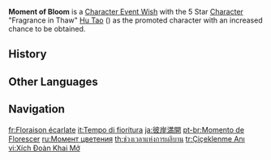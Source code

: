 {{Wish Series Infobox
|character = Hu Tao
|type      = Character Event Wishes
}}
'''Moment of Bloom''' is a [[Character Event Wish]] with the 5 Star [[Character]] "Fragrance in Thaw" [[Hu Tao]] ({{Pyro}}) as the promoted character with an increased chance to be obtained.

==History==
{{Wish History Table}}

==Other Languages==
{{Other Languages
|en      = Moment of Bloom
|zhs     = 赤团开时
|zhs_rm  = Chìtuán Kāi Shí
|zht     = 赤團開時
|zht_rm  = Chìtuán Kāi Shí
|zh_tl   = When the Red Ball Blooms
|zh_note = "Red Ball" alludes to the red spider lily.
|ja      = 彼岸満開
|ja_rm   = Higan Mankai{{Assumed}}
|ja_tl   = {{w|Lycoris radiata|Red Spider Lily}} Full Bloom
|ja_note = The red spider lily is heavily associated with death in Japanese Buddhism. Its name in Japanese is {{ja|彼岸花|rm=higan-bana}}, literally meaning "the flower of the other shore," referring to the {{w|Sanzu River}} which separates life from afterlife.
|ko      = {{tt|매화|梅花}}가 {{tt|만개|滿開}}할 때
|ko_rm   = Maehwaga Man'gaehal Ttae
|ko_tl   = When the Apricot Flowers Fully Bloom
|es      = Florecimiento fugaz
|es_tl   = Fleeting Bloom
|fr      = Floraison écarlate
|fr_tl   = Scarlet Bloom
|ru      = Момент цветения
|ru_tl   = Moment of Bloom
|th      = ช่วงเวลาแห่งการผลิบาน
|th_rm   = Chuang wela haeng kan phli ban
|th_tl   = Moment of Bloom
|vi      = {{tt|Xích Đoàn|赤團}} {{tt|Khai|開}} Mở
|vi_tl   = Blooming of the Spider Lily
|de      = Augenblick des Erblühens
|de_tl   = Moment of Bloom
|id      = Bunga Bersemi
|id_tl   = Blooming Flower
|pt      = Momento de Florescer
|pt_tl   = Moment of Bloom
|tr      = Çiçeklenme Anı
|tr_tl   = Moment of Bloom
|it      = Tempo di fioritura
|it_tl   = Time of Flowering
}}

==Navigation==
{{Wish Navbox}}

[[fr:Floraison écarlate]]
[[it:Tempo di fioritura]]
[[ja:彼岸満開]]
[[pt-br:Momento de Florescer]]
[[ru:Момент цветения]]
[[th:ช่วงเวลาแห่งการผลิบาน]]
[[tr:Çiçeklenme Anı]]
[[vi:Xích Đoàn Khai Mở]]